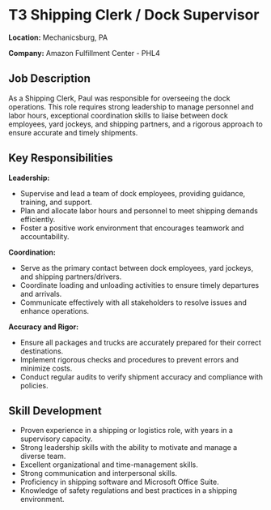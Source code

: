 # T3 Shipping Clerk / Dock Supervisor

**Location:** Mechanicsburg, PA

**Company:** Amazon Fulfillment Center - PHL4

## Job Description

As a Shipping Clerk, Paul was responsible for overseeing the dock operations. This role requires strong leadership to manage personnel and labor hours, exceptional coordination skills to liaise between dock employees, yard jockeys, and shipping partners, and a rigorous approach to ensure accurate and timely shipments.

## Key Responsibilities

**Leadership:** 

- Supervise and lead a team of dock employees, providing guidance, training, and support.
- Plan and allocate labor hours and personnel to meet shipping demands efficiently.
- Foster a positive work environment that encourages teamwork and accountability.

**Coordination:** 

- Serve as the primary contact between dock employees, yard jockeys, and shipping partners/drivers.
- Coordinate loading and unloading activities to ensure timely departures and arrivals.
- Communicate effectively with all stakeholders to resolve issues and enhance operations.

**Accuracy and Rigor:** 

- Ensure all packages and trucks are accurately prepared for their correct destinations.
- Implement rigorous checks and procedures to prevent errors and minimize costs.
- Conduct regular audits to verify shipment accuracy and compliance with policies.

## Skill Development

- Proven experience in a shipping or logistics role, with years in a supervisory capacity.
- Strong leadership skills with the ability to motivate and manage a diverse team.
- Excellent organizational and time-management skills.
- Strong communication and interpersonal skills.
- Proficiency in shipping software and Microsoft Office Suite.
- Knowledge of safety regulations and best practices in a shipping environment.